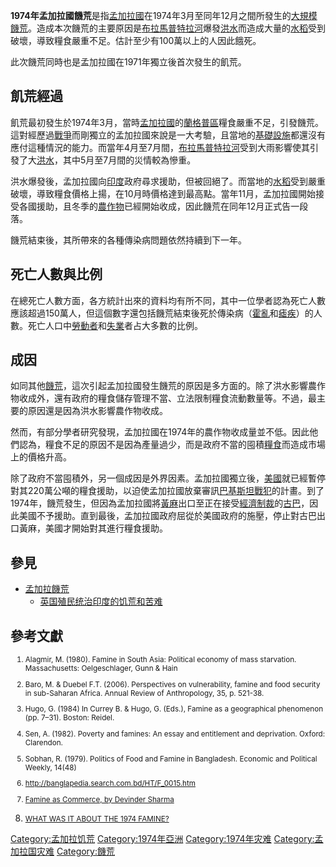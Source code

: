 {{noteTA
|1=zh-hant:饑荒; zh-hans:饥荒; zh:飢荒;
}}
'''1974年孟加拉國饑荒'''是指[[孟加拉國|孟加拉國]]在1974年3月至同年12月之間所發生的[[饑荒|大規模饑荒]]。造成本次饑荒的主要原因是[[布拉馬普特拉河|布拉馬普特拉河]]爆發[[洪水|洪水]]而造成大量的[[水稻|水稻]]受到破壞，導致糧食嚴重不足。估計至少有100萬以上的人因此餓死。{{ref|Alagmir}} 

此次饑荒同時也是孟加拉國在1971年獨立後首次發生的飢荒。

== 飢荒經過 ==
飢荒最初發生於1974年3月，當時[[孟加拉國|孟加拉國]]的[[蘭格普區|蘭格普區]]糧食嚴重不足，引發饑荒{{ref|Alagmir}}。這對經歷過[[孟加拉國解放戰爭|戰爭]]而剛獨立的孟加拉國來說是一大考驗{{ref|Sen}}，且當地的[[基礎設施|基礎設施]]都還沒有應付這種情況的能力。{{ref|Alagmir}}{{ref|banglapedia}}而當年4月至7月間，[[布拉馬普特拉河|布拉馬普特拉河]]受到大雨影響使其引發了大[[洪水|洪水]]，其中5月至7月間的災情較為慘重。{{ref|Baro}}

洪水爆發後，孟加拉國向[[印度|印度]]政府尋求援助，但被回絕了。而當地的[[水稻|水稻]]受到嚴重破壞，導致糧食價格上揚，在10月時價格達到最高點。{{ref|Alagmir}}當年11月，孟加拉國開始接受各國援助，且冬季的[[農作物|農作物]]已經開始收成，因此饑荒在同年12月正式告一段落。{{ref|Sen}}

饑荒結束後，其所帶來的各種傳染病問題依然持續到下一年。{{ref|Hugo}}

== 死亡人數與比例 ==
在總死亡人數方面，各方統計出來的資料均有所不同{{ref|Alagmir}}{{ref|Sen}}，其中一位學者認為死亡人數應該超過150萬人{{ref|Alagmir}}，但這個數字還包括饑荒結束後死於傳染病（[[霍亂|霍亂]]和[[瘧疾|瘧疾]]）的人數。死亡人口中[[勞動者|勞動者]]和[[失業|失業]]者占大多數的比例。{{ref|Hugo|第18頁}}

== 成因 ==
如同其他[[饑荒|饑荒]]，這次引起孟加拉國發生饑荒的原因是多方面的。除了洪水影響農作物收成外，還有政府的糧食儲存管理不當、立法限制糧食流動數量等。{{ref|Sen}}不過，最主要的原因還是因為洪水影響農作物收成。

然而，有部分學者研究發現{{ref|banglapedia}}，孟加拉國在1974年的農作物收成量並不低{{ref|Baro}}{{ref|Sen}}。因此他們認為，糧食不足的原因不是因為產量過少，而是政府不當的囤積[[糧食|糧食]]而造成市場上的價格升高。{{ref|Sen}}

除了政府不當囤積外，另一個成因是外界因素{{ref|Sobhan}}。孟加拉國獨立後，[[美國|美國]]就已經暫停對其220萬公噸的糧食援助，以迫使孟加拉國放棄審訊[[巴基斯坦|巴基斯坦]][[戰犯|戰犯]]的計畫。到了1974年，饑荒發生，但因為孟加拉國將[[黃麻|黃麻]]出口至正在接受[[經濟制裁|經濟制裁]]的[[古巴|古巴]]，因此美國不予援助。直到最後，孟加拉國政府屈從於美國政府的施壓，停止對古巴出口黃麻，美國才開始對其進行糧食援助。{{ref|sharma}}{{ref|scholarsbangladesh}}

== 參見 ==
* [[孟加拉饑荒|孟加拉饑荒]]
**[[英属印度#英国殖民统治印度的饥荒和苦难|英国殖民统治印度的饥荒和苦难]]

== 參考文獻 ==
<small>
# {{note|Alagmir}} Alagmir, M. (1980). Famine in South Asia: Political economy of mass starvation. Massachusetts: Oelgeschlager, Gunn & Hain
# {{note|Baro}} Baro, M. & Duebel F.T. (2006). Perspectives on vulnerability, famine and food security in sub-Saharan Africa. Annual Review of Anthropology, 35, p. 521-38.
# {{note|Hugo}} Hugo, G. (1984) In Currey B. & Hugo, G. (Eds.), Famine as a geographical phenomenon (pp. 7–31). Boston: Reidel.
# {{note|Sen}} Sen, A. (1982). Poverty and famines: An essay and entitlement and deprivation. Oxford: Clarendon.
# {{note|Sobhan}}Sobhan, R. (1979). Politics of Food and Famine in Bangladesh. Economic and Political Weekly, 14(48)
# {{note|banglapedia}} http://banglapedia.search.com.bd/HT/F_0015.htm{{Wayback|url=http://banglapedia.search.com.bd/HT/F_0015.htm |date=20170719044937 }}
# {{note|sharma}} [http://www.indiatogether.org/agriculture/opinions/dsharma/faminecommerce.htm Famine as Commerce, by Devinder Sharma]{{Wayback|url=http://www.indiatogether.org/agriculture/opinions/dsharma/faminecommerce.htm |date=20180605003819 }}
# {{note|scholarsbangladesh}} [http://www.scholarsbangladesh.com/nurulislam1.php WHAT WAS IT ABOUT THE 1974 FAMINE?]{{Wayback|url=http://www.scholarsbangladesh.com/nurulislam1.php |date=20190907103314 }}</small>

{{孟加拉國主題}}
[[Category:孟加拉饥荒|Category:孟加拉饥荒]]
[[Category:1974年亞洲|Category:1974年亞洲]]
[[Category:1974年灾难|Category:1974年灾难]]
[[Category:孟加拉国灾难|Category:孟加拉国灾难]]
[[Category:饑荒|Category:饑荒]]